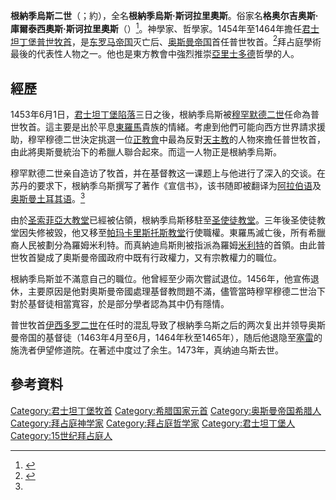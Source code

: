 {{refimprove|time=2018-07-28T13:48:14+00:00}}
{{Infobox Christian leader
|name = 根納季烏斯二世
|image =File:Gennadios II and Mehmed II.jpg
|caption=根納季烏斯與穆罕穆德二世在一起
|church = [[君士坦丁堡普世牧首區|君士坦丁堡普世牧首區]]
|archbishop_of = 君士坦丁堡普世牧首
|term=1454年1月6日至1456年1月6日<br/>1463年4月至1463年6月<br/>1464年8月至1465年秋<ref name="Kiminas">{{harvp|Kiminas|2009|pp=37, 45}}</ref>
|term_end=
|predecessor = [[阿納斯塔修斯二世_(普世牧首)|阿納斯塔修斯二世]]<br/>[[約鄂薩福|約鄂薩福]]<br/>[[索福羅尼烏斯一世|索福羅尼烏斯一世]]<ref name="Kiminas"/>
|successor= [[伊西多羅二世|伊西多羅二世]]<br/>[[索福羅尼烏斯一世|索福羅尼烏斯一世]]<br/>[[瑪爾克二世|瑪爾克二世]]<ref name="Kiminas"/>
|birth_name=格奥尔吉奥斯·庫爾泰西奧斯·斯科拉里奧斯
|birth_date=約1400年
|birth_place=[[君士坦丁堡|君士坦丁堡]]
|death_date=約1473年
|death_place=[[圣伊望普洛德洛摩斯修道院|圣伊望普洛德洛摩斯修道院]]，[[塞雷|塞雷]]
}}
'''根納季烏斯二世'''（{{lang-el|Γεννάδιος Β'}}；約{{bd|1400年||1473年}}），全名'''根納季烏斯·斯诃拉里奧斯'''。俗家名'''格奥尔吉奥斯·庫爾泰西奧斯·斯诃拉里奧斯'''（{{lang-el|Γεώργιος Κουρτέσιος Σχολάριος}}）<ref name=":0">{{Cite book|title=The Oxford Handbook of Islamic Theology|last=Schmidtke|first=Sabine|publisher=Oxford University Press|year=2016|isbn=9780199696703|location=|pages=571}}</ref>。神學家、哲學家。1454年至1464年擔任[[君士坦丁堡普世牧首|君士坦丁堡普世牧首]]，是[[拜占庭帝国|东罗马帝国]]灭亡后、[[奥斯曼帝国|奥斯曼帝国]]首任普世牧首。<ref>{{Cite book|title=The Christian Tradition: A History of the Development of Doctrine, Volume 2: The Spirit of Eastern Christendom (600-1700)|last=Pelikan|first=Jaroslav|publisher=University of Chicago Press|year=1977|isbn=9780226653730|location=Chicago|pages=242}}</ref>拜占庭學術最後的代表性人物之一。他也是東方教會中強烈推崇[[亞里士多德|亞里士多德]]哲學的人。

== 經歷 ==
1453年6月1日，[[君士坦丁堡的陷落|君士坦丁堡陷落]]三日之後，根納季烏斯被[[穆罕默德二世_(奥斯曼帝国)|穆罕默德二世]]任命為普世牧首。這主要是出於平息[[拜占庭帝国|東羅馬]]貴族的情緒。考慮到他們可能向西方世界請求援助，穆罕穆德二世決定挑選一位[[正教會|正教會]]中最為反對[[天主教|天主教]]的人物來擔任普世牧首，由此將奧斯曼統治下的希臘人聯合起來。而這一人物正是根納季烏斯。

穆罕默德二世亲自造访了牧首，并在基督教这一课题上与他进行了深入的交谈。在苏丹的要求下，根納季乌斯撰写了著作《宣信书》，该书随即被翻译为[[阿拉伯语|阿拉伯语]]及[[奥斯曼土耳其语|奥斯曼土耳其语]]。<ref name=":0" />

由於[[圣索菲亞大教堂|圣索菲亞大教堂]]已經被佔領，根納季烏斯移駐至[[圣使徒教堂|圣使徒教堂]]。三年後圣使徒教堂因失修被毀，他又移至[[帕玛卡里斯托斯教堂|帕玛卡里斯托斯教堂]]行使職權。東羅馬滅亡後，所有希臘裔人民被劃分為羅姆米利特。而真納迪烏斯則被指派為羅姆[[米利特|米利特]]的首領。由此普世牧首變成了奧斯曼帝國政府中既有行政權力，又有宗教權力的職位。

根納季烏斯並不滿意自己的職位。他曾經至少兩次嘗試退位。1456年，他宣佈退休，主要原因是他對奧斯曼帝國處理基督教問題不滿，儘管當時穆罕穆德二世治下對於基督徒相當寬容，於是部分學者認為其中仍有隱情。

普世牧首[[伊西多罗二世|伊西多罗二世]]在任时的混乱导致了根納季乌斯之后的两次复出并领导奥斯曼帝国的基督徒（1463年4月至6月，1464年秋至1465年），随后他退隐至[[塞雷_(塞雷斯州)|塞雷]]的施洗者伊望修道院。在著述中度过了余生。1473年，真纳迪乌斯去世。

== 參考資料 ==
{{Reflist}}
{{普世牧首}}
{{authority control}}
[[Category:君士坦丁堡牧首|Category:君士坦丁堡牧首]]
[[Category:希腊国家元首|Category:希腊国家元首]]
[[Category:奥斯曼帝国希腊人|Category:奥斯曼帝国希腊人]]
[[Category:拜占庭神学家|Category:拜占庭神学家]]
[[Category:拜占庭哲学家|Category:拜占庭哲学家]]
[[Category:君士坦丁堡人|Category:君士坦丁堡人]]
[[Category:15世纪拜占庭人|Category:15世纪拜占庭人]]